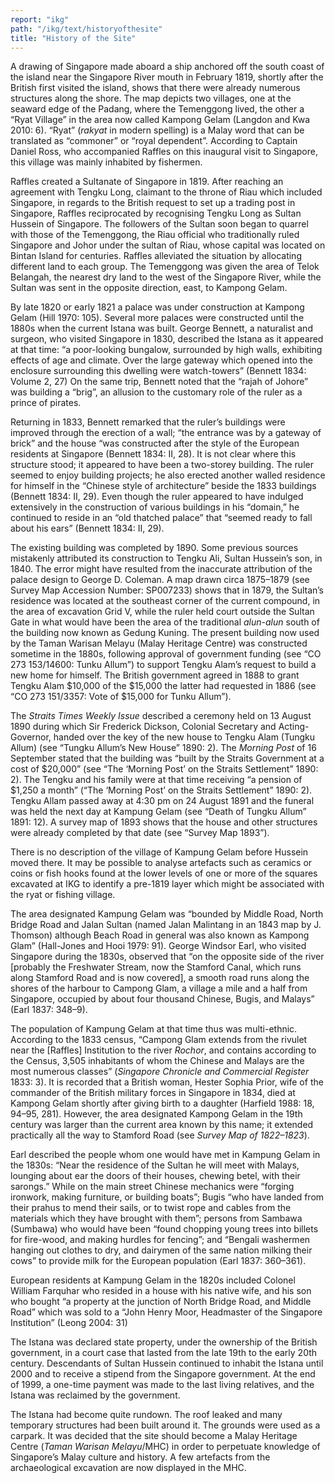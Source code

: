 ```yaml
---
report: "ikg"
path: "/ikg/text/historyofthesite"
title: "History of the Site"
---
```


A drawing of Singapore made aboard a ship anchored off the south coast of the island near the Singapore River mouth in February 1819, shortly after the British first visited the island, shows that there were already numerous structures along the shore. The map depicts two villages, one at the seaward edge of the Padang, where the Temenggong lived, the other a “Ryat Village” in the area now called Kampong Gelam (Langdon and Kwa 2010: 6). “Ryat” (_rakyat_ in modern spelling) is a Malay word that can be translated as “commoner” or “royal dependent”.  According to Captain Daniel Ross, who accompanied Raffles on this inaugural visit to Singapore, this village was mainly inhabited by fishermen.

Raffles created a Sultanate of Singapore in 1819. After reaching an agreement with Tengku Long, claimant to the throne of Riau which included Singapore, in regards to the British request to set up a trading post in Singapore, Raffles reciprocated by recognising Tengku Long as Sultan Hussein of Singapore. The followers of the Sultan soon began to quarrel with those of the Temenggong, the Riau official who traditionally ruled Singapore and Johor under the sultan of Riau, whose capital was located on Bintan Island for centuries. Raffles alleviated the situation by allocating different land to each group. The Temenggong was given the area of Telok Belangah, the nearest dry land to the west  of the Singapore River, while the Sultan was sent in the opposite direction, east, to Kampong Gelam.

By late 1820 or early 1821 a palace was under construction at Kampong Gelam (Hill 1970: 105).  Several more palaces were constructed until the 1880s when the current Istana was built. George Bennett, a naturalist and surgeon, who visited Singapore in 1830, described the Istana as it appeared at that time: “a poor-looking bungalow, surrounded by high walls, exhibiting effects of age and climate. Over the large gateway which opened into the enclosure surrounding this dwelling were watch-towers” (Bennett 1834: Volume 2, 27) On the same trip, Bennett noted that the “rajah of Johore” was building a “brig”, an allusion to the customary role of the ruler as a prince of pirates. 

Returning in 1833, Bennett remarked that the ruler’s buildings were improved through the erection of a wall; “the entrance was by a gateway of brick” and the house “was constructed after the style of the European residents at Singapore (Bennett 1834: II, 28).  It is not clear where this structure stood; it appeared to have been a two-storey building. The ruler seemed to enjoy building projects; he also erected another walled residence for himself in the “Chinese style of architecture” beside the 1833 buildings (Bennett 1834: II, 29). Even though the ruler appeared to have indulged extensively in the construction of various buildings in his “domain,” he continued to reside in an “old thatched palace” that “seemed ready to fall about his ears” (Bennett 1834: II, 29).

The existing building was completed by 1890. Some previous sources mistakenly attributed its construction to Tengku Ali, Sultan Hussein’s son, in 1840. The error might have resulted from the inaccurate attribution of the palace design to George D. Coleman. A map drawn circa 1875–1879 (see Survey Map Accession Number: SP007233) shows that in 1879, the Sultan’s residence was located at the southeast corner of the current compound, in the area of excavation Grid V, while the ruler held court outside the Sultan Gate in what would have been the area of the traditional _alun-alun_ south of the building now known as Gedung Kuning. The present building now used by the Taman Warisan Melayu (Malay Heritage Centre) was constructed sometime in the 1880s, following approval of government funding (see “CO 273 153/14600: Tunku Allum”) to support Tengku Alam’s request to build a new home for himself. The British government agreed in 1888 to grant Tengku Alam $10,000 of the $15,000 the latter had requested in 1886 (see “CO 273 151/3357: Vote of $15,000 for Tunku Allum”). 

The _Straits Times Weekly Issue_ described a ceremony held on 13 August 1890 during which Sir Frederick Dickson, Colonial Secretary and Acting-Governor, handed over the key of the new house to Tengku Alam (Tungku Allum) (see “Tungku Allum’s New House” 1890: 2). The _Morning Post_ of 16 September stated that the building was “built by the Straits Government at a cost of $20,000” (see “The ‘Morning Post’ on the Straits Settlement” 1890: 2).  The Tengku and his family were at that time receiving “a pension of $1,250 a month” (“The ‘Morning Post’ on the Straits Settlement” 1890: 2). Tengku Allam passed away at 4:30 pm on 24 August 1891 and the funeral was held the next day at Kampung Gelam (see “Death of Tungku Allum” 1891: 12). A survey map of 1893 shows that the house and other structures were already completed by that date (see “Survey Map 1893”).

There is no description of the village of Kampung Gelam before Hussein moved there.  It may be possible to analyse artefacts such as ceramics or coins or fish hooks found at the lower levels of one or more of the squares excavated at IKG to identify a pre-1819 layer which might be associated with the ryat or fishing village.

The area designated Kampung Gelam was “bounded by Middle Road, North Bridge Road and Jalan Sultan (named Jalan Malintang in an 1843 map by J. Thomson) although Beach Road in general was also known as Kampong Glam” (Hall-Jones and Hooi 1979: 91). George Windsor Earl, who visited Singapore during the 1830s, observed that “on the opposite side of the river [probably the Freshwater Stream, now the Stamford Canal, which runs along Stamford Road and is now covered], a smooth road runs along the shores of the harbour to Campong Glam, a village a mile and a half from Singapore, occupied by about four thousand Chinese, Bugis, and Malays” (Earl 1837: 348–9).

The population of Kampung Gelam at that time thus was multi-ethnic. According to the 1833 census, “Campong Glam extends from the rivulet near the [Raffles] Institution to the river _Rochor_, and contains according to the Census, 3,505 inhabitants of whom the Chinese and Malays are the most numerous classes” (_Singapore Chronicle and Commercial Register_ 1833: 3). It is recorded that a British woman, Hester Sophia Prior, wife of the commander of the British military forces in Singapore in 1834, died at Kampong Gelam shortly after giving birth to a daughter (Harfield 1988: 18, 94–95, 281).  However, the area designated Kampong Gelam in the 19th century was larger than the current area known by this name; it extended practically all the way to Stamford Road (see _Survey Map of 1822–1823_). 

Earl described the people whom one would have met in Kampung Gelam in the 1830s: “Near the residence of the Sultan he will meet with Malays, lounging about ear the doors of their houses, chewing betel, with their sarongs.” While on the main street Chinese mechanics were “forging ironwork, making furniture, or building boats”; Bugis “who have landed from their prahus to mend their sails, or to twist rope and cables from the materials which they have brought with them”; persons from Sambawa (Sumbawa) who would have been “found chopping young trees into billets for fire-wood, and making hurdles for fencing”; and “Bengali washermen hanging out clothes to dry, and dairymen of the same nation milking their cows” to provide milk for the European population (Earl 1837: 360–361).

European residents at Kampung Gelam in the 1820s included Colonel William Farquhar who resided in a house with his native wife, and his son who bought “a property at the junction of North Bridge Road, and Middle Road” which was sold to a “John Henry Moor, Headmaster of the Singapore Institution” (Leong 2004: 31)

The Istana was declared state property, under the ownership of the British government, in a court case that lasted from the late 19th to the early 20th century. Descendants of Sultan Hussein continued to inhabit the Istana until 2000 and to receive a stipend from the Singapore government.  At the end of 1999, a one-time payment was made to the last living relatives, and the Istana was reclaimed by the government.

The Istana had become quite rundown. The roof leaked and many temporary structures had been built around it. The grounds were used as a carpark.  It was decided that the site should become a Malay Heritage Centre (_Taman Warisan Melayu_/MHC) in order to perpetuate knowledge of Singapore’s Malay culture and history. A few artefacts from the archaeological excavation are now displayed in the MHC. 